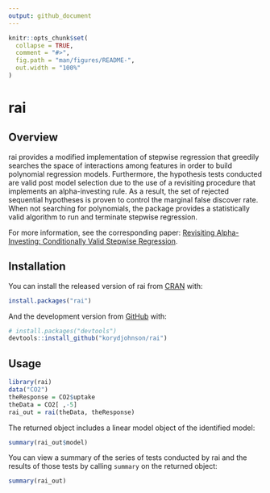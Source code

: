```yaml
---
output: github_document
---
```


<!-- README.md is generated from README.Rmd. Please edit that file -->

```r
knitr::opts_chunk$set(
  collapse = TRUE,
  comment = "#>",
  fig.path = "man/figures/README-",
  out.width = "100%"
)
```
# rai

<!-- badges: start -->
<!-- badges: end -->

## Overview

rai provides a modified implementation of stepwise regression that greedily searches 
the space of interactions among features in order to build polynomial regression models.
Furthermore, the hypothesis tests conducted are valid post model selection
due to the use of a revisiting procedure that implements an alpha-investing
rule. As a result, the set of rejected sequential hypotheses is proven to 
control the marginal false discover rate. When not searching for polynomials,
the package provides a statistically valid algorithm
to run and terminate stepwise regression.
    
For more information, see the corresponding paper: [Revisiting Alpha-Investing: Conditionally Valid Stepwise Regression](https://arxiv.org/abs/1510.06322).

## Installation

You can install the released version of rai from [CRAN](https://CRAN.R-project.org) with:

``` r
install.packages("rai")
```

And the development version from [GitHub](https://github.com/) with:

``` r
# install.packages("devtools")
devtools::install_github("korydjohnson/rai")
```

## Usage

```r
library(rai)
data("CO2")
theResponse = CO2$uptake
theData = CO2[ ,-5]
rai_out = rai(theData, theResponse)
```

The returned object includes a linear model object of the identified model:
```r
summary(rai_out$model)
```

You can view a summary of the series of tests conducted by rai and the results 
of those tests by calling `summary` on the returned object:
```r
summary(rai_out)
```
